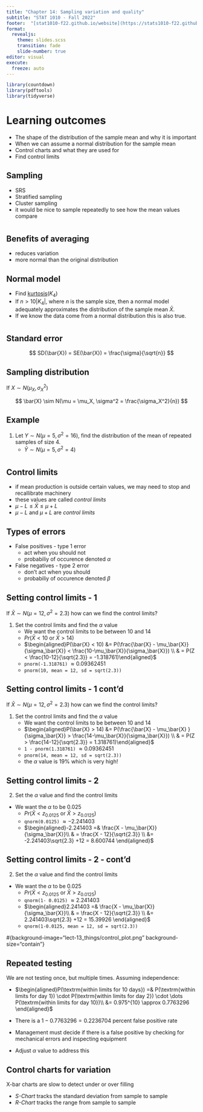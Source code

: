 ```yaml
---
title: "Chapter 14: Sampling variation and quality"
subtitle: "STAT 1010 - Fall 2022"
footer:  "[stat1010-f22.github.io/website](https://stats1010-f22.github.io/website/)"
format: 
  revealjs: 
    theme: slides.scss
    transition: fade
    slide-number: true
editor: visual
execute:
  freeze: auto
---
```


```r
library(countdown)
library(pdftools)
library(tidyverse)
```

# Learning outcomes

::: incremental
-   The shape of the distribution of the sample mean and why it is important
-   When we can assume a normal distribution for the sample mean
-   Control charts and what they are used for
-   Find control limits
:::

## Sampling

::: incremental
-   SRS
-   Stratified sampling
-   Cluster sampling
-   it would be nice to sample repeatedly to see how the mean values compare
:::

#  {background-iframe="https://nzgwynn.shinyapps.io/sample_from_uniform/"}

## Benefits of averaging

::: incremental
-   reduces variation
-   more normal than the original distribution
:::

## Normal model

::: incremental
-   Find [kurtosis](https://stats1010-f22.github.io/website/slides/lect_11.html#/kurtosis)($K_4$)
-   If $n > 10 |K_4|$, where $n$ is the sample size, then a normal model adequately approximates the distribution of the sample mean $\bar{X}$.
-   If we know the data come from a normal distribution this is also true.
:::

#  {background-iframe="https://nzgwynn.shinyapps.io/standard_error/"}

#  {background-image="lect-13_things/std_error.png" background-size="contain"}

## Standard error

$$ SD(\bar{X}) = SE(\bar{X}) = 
\frac{\sigma}{\sqrt{n}} $$

## Sampling distribution

If $X \sim N(\mu_X, \sigma_X^2)$

$$ \bar{X} \sim N(\mu = \mu_X, \sigma^2 = \frac{\sigma_X^2}{n}) $$

## Example

::: incremental

1.  Let $Y \sim N(\mu = 5, \sigma^2 = 16)$, find the distribution of the mean of repeated samples of size 4.
    -   $\bar{Y} \sim N(\mu = 5, \sigma^2 = 4)$
    
:::

#  {background-image="lect-13_things/EM_tweet.png" background-size="contain"}

#  {background-image="lect-13_things/manufacturing_plant.png" background-size="contain"}

#  {background-image="lect-13_things/error_classifications.png" background-size="contain"}

## Control limits

::: incremental
-   if mean production is outside certain values, we may need to stop and recallibrate machinery
-   these values are called *control limits*
-   $\mu - L \leq \bar{X} \leq \mu + L$
-   $\mu - L$ and $\mu + L$ are *control limits*
:::

## Types of errors

::: incremental
-   False positives - type 1 error
    -   act when you should not
    -   probabiliy of occurence denoted $\alpha$
-   False negatives - type 2 error
    -   don't act when you should
    -   probabiliy of occurence denoted $\beta$
:::

## Setting control limits - 1 {.smaller}

If $\bar{X} \sim N(\mu = 12, \sigma^2 = 2.3)$ how can we find the control limits?

::: incremental
1.  Set the control limits and find the $\alpha$ value
    -   We want the control limits to be between 10 and 14
    -   $Pr(\bar{X} < 10 \textrm{ or } \bar{X} > 14)$
    -   $\begin{aligned}P(\bar{X} < 10) &= P(\frac{\bar{X} - \mu_\bar{X}}{\sigma_\bar{X}} < \frac{10-\mu_\bar{X}}{\sigma_\bar{X}}) \\ & = P(Z < \frac{10-12}{\sqrt{2.3}} = -1.318761)\end{aligned}$
    -   `pnorm(-1.318761)` $\approx 0.09362451$
    -   `pnorm(10, mean = 12, sd = sqrt(2.3))`
:::


## Setting control limits - 1 cont'd {.smaller}

If $\bar{X} \sim N(\mu = 12, \sigma^2 = 2.3)$ how can we find the control limits?

::: incremental
1.  Set the control limits and find the $\alpha$ value
    -   We want the control limits to be between 10 and 14
    -   $\begin{aligned}P(\bar{X} > 14) &= P(\frac{\bar{X} - \mu_\bar{X} }{\sigma_\bar{X}} > \frac{14-\mu_\bar{X}}{\sigma_\bar{X}}) \\ & = P(Z > \frac{14-12}{\sqrt{2.3}} = 1.318761)\end{aligned}$
    -   `1 - pnorm(1.318761)` $\approx 0.09362451$
    -   `pnorm(14, mean = 12, sd = sqrt(2.3))`
    -   the $\alpha$ value is $19\%$ which is very high!
:::


## Setting control limits - 2 {.smaller}

::: incremental
2.  Set the $\alpha$ value and find the control limits

-   We want the $\alpha$ to be $0.025$
    -   $Pr(\bar{X} < z_{0.0125} \textrm{ or } \bar{X} > z_{0.0125})$
    -   `qnorm(0.0125)` $\approx -2.241403$
    -   $\begin{aligned}-2.241403 =& \frac{X - \mu_\bar{X}}{\sigma_\bar{X}}\\ & = \frac{X - 12}{\sqrt{2.3}} \\ &= -2.241403\sqrt{2.3} +12 = 8.600744 \end{aligned}$
:::

## Setting control limits - 2 - cont'd {.smaller}

::: incremental
2.  Set the $\alpha$ value and find the control limits

-   We want the $\alpha$ to be $0.025$
    -   $Pr(\bar{X} < z_{0.0125} \textrm{ or } \bar{X} > z_{0.0125})$
    -   `qnorm(1- 0.0125)` $\approx 2.241403$
    -   $\begin{aligned}2.241403 =& \frac{X - \mu_\bar{X}}{\sigma_\bar{X}}\\ & = \frac{X - 12}{\sqrt{2.3}} \\ &= 2.241403\sqrt{2.3} +12 = 15.39926 \end{aligned}$
    -   `qnorm(1-0.0125, mean = 12, sd = sqrt(2.3))`
:::


#{background-image="lect-13_things/control_plot.png" background-size="contain"}

## Repeated testing {.smaller}

We are not testing once, but multiple times. Assuming independence:

::: incremental

- $\begin{aligned}P(\textrm{within limits for 10 days}) =& P(\textrm{within limits for day 1}) \cdot P(\textrm{within limits for day 2}) \cdot \dots P(\textrm{within limits for day 10})\\ &= 0.975^{10}  \approx 0.7763296 \end{aligned}$

- There is a $1-0.7763296 = 0.2236704$ percent false positive rate 
- Management must decide if there is a false positive by checking for mechanical errors and inspecting equipment
- Adjust $\alpha$ value to address this
:::

## Control charts for variation

X-bar charts are slow to detect under or over filling

::: incremental
- *S-Chart* tracks the standard deviation from sample to sample
- *R-Chart* tracks the range from sample to sample

:::



